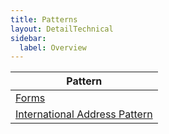 ```yaml
---
title: Patterns
layout: DetailTechnical
sidebar:
  label: Overview
---
```


| Pattern                                                          |
| ---------------------------------------------------------------- |
| [Forms](./forms)                                                 |
| [International Address Pattern](./international-address-pattern) |
